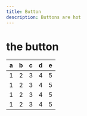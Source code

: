 ```yaml
---
title: Button
description: Buttons are hot
---
```



# the button

| a   | b   | c   | d   | e   |
| --- | --- | --- | --- | --- |
| 1   | 2   | 3   | 4   | 5   |
| 1   | 2   | 3   | 4   | 5   |
| 1   | 2   | 3   | 4   | 5   |
| 1   | 2   | 3   | 4   | 5   |
